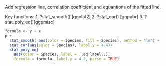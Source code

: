 Add regression line, correlation coefficient and equantions of the fitted line. 

Key functions: 
1. ?stat_smooth() [ggplot2]
2. ?stat_cor() [ggpubr]
3. ?stat_poly_eq()[ggpmisc]

```{r}
formula <- y ~ x
p + 
  stat_smooth( aes(color = Species, fill = Species), method = "lm") +
  stat_cor(aes(color = Species), label.y = 4.4)+
  stat_poly_eq(
    aes(color = Species, label = ..eq.label..),
    formula = formula, label.y = 4.2, parse = TRUE)
```

